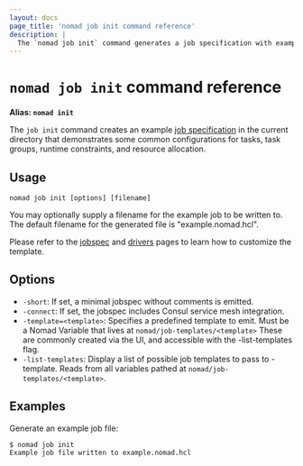 ```yaml
---
layout: docs
page_title: 'nomad job init command reference'
description: |
  The `nomad job init` command generates a job specification with example configurations for tasks, task groups, runtime constraints, and resource allocation.
---
```


# `nomad job init` command reference

**Alias: `nomad init`**

The `job init` command creates an example [job specification][jobspec] in the
current directory that demonstrates some common configurations for tasks, task
groups, runtime constraints, and resource allocation.

## Usage

```plaintext
nomad job init [options] [filename]
```

You may optionally supply a filename for the example job to be written to. The
default filename for the generated file is "example.nomad.hcl".

Please refer to the [jobspec] and [drivers] pages to learn how to customize the
template.

## Options

- `-short`: If set, a minimal jobspec without comments is emitted.
- `-connect`: If set, the jobspec includes Consul service mesh integration.
- `-template=<template>`: Specifies a predefined template to emit. Must be a Nomad Variable that lives at `nomad/job-templates/<template>` These are commonly created via the UI, and accessible with the -list-templates flag.
- `-list-templates`: Display a list of possible job templates to pass to -template. Reads from all variables pathed at `nomad/job-templates/<template>`.

## Examples

Generate an example job file:

```shell-session
$ nomad job init
Example job file written to example.nomad.hcl
```

[jobspec]: /nomad/docs/job-specification 'Nomad Job Specification'
[drivers]: /nomad/docs/job-declare/task-driver 'Nomad Task Drivers documentation'
